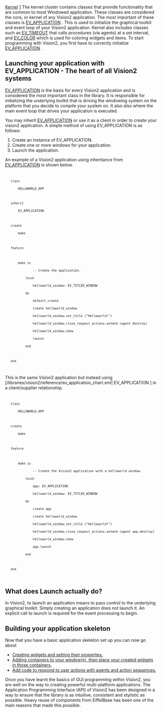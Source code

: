 [[Property:title|Kernel]]
[[Property:weight|1]]
The kernel cluster contains classes that provide functionality that are common to most Windowed application. These classes are considered the core, or kernel of any Vision2 application. The most important of these classes is [[ref:libraries/vision2/reference/ev_application_chart|EV_APPLICATION]] . This is used to initialize the graphical toolkit and event loop of your Vision2 application. Kernel also includes classes such as [[ref:libraries/vision2/reference/ev_timeout_chart| EV_TIMEOUT]]  that calls procedures (via agents) at a set interval, and [[ref:libraries/vision2/reference/ev_color_chart| EV_COLOR]]  which is used for coloring widgets and items. To start programming with Vision2, you first have to correctly initialize [[ref:libraries/vision2/reference/ev_application_chart|EV_APPLICATION]] . 

==Launching your application with EV_APPLICATION - The heart of all Vision2 systems==

[[ref:libraries/vision2/reference/ev_application_chart|EV_APPLICATION]]  is the basis for every Vision2 application and is considered the most important class in the library. It is responsible for initializing the underlying toolkit that is driving the windowing system on the platform that you decide to compile your system on. It also also where the main event loop that drives your application is executed. 

{{note| '''Note:''' It is ''' not''' possible to create a Vision2 component unless an application exists (query [[ref:/libraries/vision2/reference/ev_environment_chart|EV_ENVIRONMENT]] ). }}
You may inherit [[ref:libraries/vision2/reference/ev_application_chart|EV_APPLICATION]]  or use it as a client in order to create your vision2 application. A simple method of using EV_APPLICATION is as follows: 
# Create an instance of EV_APPLICATION.
# Create one or more windows for your application.
# Launch the application.

An example of a Vision2 application using inheritance from [[ref:libraries/vision2/reference/ev_application_chart|EV_APPLICATION]]  is shown below.
<code>
	class
		HELLOWORLD_APP

	inherit
		EV_APPLICATION

	create
		make

	feature

		make is
				-- Create the application.
			local
				helloworld_window: EV_TITLED_WINDOW
			do
				default_create
				create helloworld_window
				helloworld_window.set_title ("Helloworld!")
				helloworld_window.close_request_actions.extend (agent destroy) 
				helloworld_window.show
				launch
			end

	end
</code>

This is the same Vision2 application but instead using <eiffel>[/libraries/vision2/reference/ev_application_chart.xml|  EV_APPLICATION ]</eiffel> in a client/supplier relationship. 
<code>
	class
		HELLOWORLD_APP

	create
		make

	feature

		make is
				-- Create the Vision2 application with a helloworld window.
			local
				app: EV_APPLICATION
				helloworld_window: EV_TITLED_WINDOW
			do
				create app
				create helloworld_window
				helloworld_window.set_title ("Helloworld!")
				helloworld_window.close_request_actions.extend (agent app.destroy)
				helloworld_window.show
				app.launch
			end

	end
</code>

==What does Launch actually do?==
In Vision2, to launch an application means to pass control to the underlying graphical toolkit. Simply creating an application does not launch it. An explicit call to launch is required for the event processing to begin. 
{{note| '''Note: '''A Vision2 system is event based. This means that you do not have control of the execution within a Vision2 system, but must respond appropriately to [[Events|events]]  as they occur. Therefore, if you call launch on an [[ref:libraries/vision2/reference/ev_application_chart|EV_APPLICATION]] , the processing for the application will continue indefinitely unless you have provided a way to exit the application. It is essential to initialize your components correctly, so your application can be exited (call <eiffel>destroy</eiffel> on the application). }}

==Building your application skeleton==

Now that you have a basic application skeleton set up you can now go about
*  [[Widgets|Creating widgets and setting their properties.]]  
*  [[Containers|Adding containers to your window(s), then place your created widgets in those containers.]]  
*  [[Events|Add code to respond to user actions with agents and action sequences.]]  

Once you have learnt the basics of GUI programming within Vision2, you are well on the way to creating powerful multi-platform applications. The Application Programming Interface (API) of Vision2 has been designed in a way to ensure that the library is as intuitive, consistent and stylistic as possible. Heavy reuse of components from EiffelBase has been one of the main reasons that made this possible.





